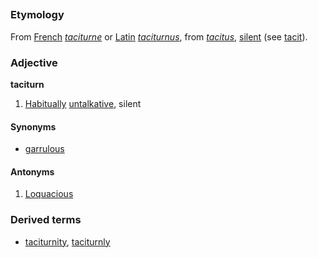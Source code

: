 =={{en}}==

===Etymology===
From [[French]] ''[[taciturne]]'' or [[Latin]] ''[[taciturnus]]'', from ''[[tacitus]]'', [[silent]] (see [[tacit]]).

===Adjective===
'''taciturn'''
#[[Habitually]] [[untalkative]], silent

====Synonyms====
*[[garrulous]]

====Antonyms====
#[[Loquacious]]

===Derived terms===
*[[taciturnity]], [[taciturnly]]
